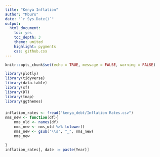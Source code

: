 ```yaml
---
title: "Kenya Inflation"
author: "Mburu"
date: "`r Sys.Date()`"
output:
  html_document:
    toc: yes
    toc_depth: 3
    theme: united
    highlight: pygments
    css: github.css
---
```


```r
knitr::opts_chunk$set(echo = TRUE, message = FALSE, warning = FALSE)

library(plotly)
library(tidyverse)
library(data.table)
library(sf)
library(DT)
library(tmap)
library(ggthemes)
```

###

```r
inflation_rates <- fread("kenya_debt/Inflation Rates.csv")
nms_new <- function(df){
    nms_old <- names(df)
    nms_new <- nms_old %>% tolower() 
    nms_new <- gsub("\\s", "_", nms_new)
    nms_new

}
inflation_rates[, date := paste(Year)]
```


